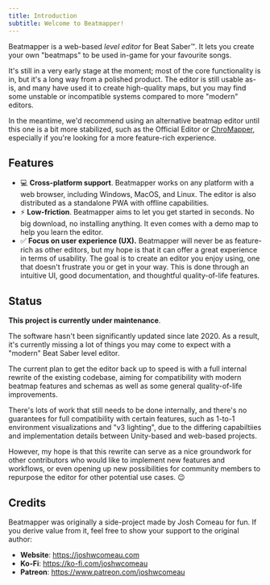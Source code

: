```yaml
---
title: Introduction
subtitle: Welcome to Beatmapper!
---
```


Beatmapper is a web-based *level editor* for Beat Saber™. It lets you create your own "beatmaps" to be used in-game for your favourite songs.

It's still in a very early stage at the moment; most of the core functionality is in, but it's a long way from a polished product.
The editor is still usable as-is, and many have used it to create high-quality maps, but you may find some unstable or incompatible systems compared to more "modern" editors.

In the meantime, we'd recommend using an alternative beatmap editor until this one is a bit more stabilized, such as the Official Editor or [ChroMapper](https://github.com/Caeden117/ChroMapper),
especially if you're looking for a more feature-rich experience.

## Features

- 💻 **Cross-platform support**. Beatmapper works on any platform with a web browser, including Windows, MacOS, and Linux. The editor is also distributed as a standalone PWA with offline capabilities.
- ⚡️ **Low-friction**. Beatmapper aims to let you get started in seconds. No big download, no installing anything. It even comes with a demo map to help you learn the editor.
- ✅ **Focus on user experience (UX).** Beatmapper will never be as feature-rich as other editors, but my hope is that it can offer a great experience in terms of usability.
  The goal is to create an editor you enjoy using, one that doesn't frustrate you or get in your way.
  This is done through an intuitive UI, good documentation, and thoughtful quality-of-life features.

## Status

**This project is currently under maintenance**.

The software hasn't been significantly updated since late 2020.
As a result, it's currently missing a lot of things you may come to expect with a "modern" Beat Saber level editor.

The current plan to get the editor back up to speed is with a full internal rewrite of the existing codebase,
aiming for compatibility with modern beatmap features and schemas as well as some general quality-of-life improvements.

There's lots of work that still needs to be done internally, and there's no guarantees for full compatibility with certain features, such as 1-to-1 environment visualizations and "v3 lighting",
due to the differing capabiltiies and implementation details between Unity-based and web-based projects.

However, my hope is that this rewrite can serve as a nice groundwork for other contributors who would like to implement new features and workflows,
or even opening up new possibilities for community members to repurpose the editor for other potential use cases. 😉

## Credits

Beatmapper was originally a side-project made by Josh Comeau for fun. If you derive value from it, feel free to show your support to the original author:

- **Website**: https://joshwcomeau.com
- **Ko-Fi**: https://ko-fi.com/joshwcomeau
- **Patreon**: https://www.patreon.com/joshwcomeau